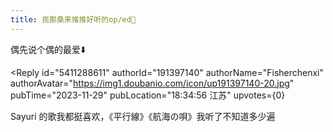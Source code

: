 ```yaml
---
title: 民那桑来推推好听的op/ed🤲
---
```



<Forum groupName="ACG泛二次元讨论组" groupUrl="https://www.douban.com/group/740071/" archivedAt="2025-05-16T14:22:19.875Z">
  <Post
    id="298452167"
    title="民那桑来推推好听的op/ed🤲"
    url="https://www.douban.com/group/topic/298452167/?_spm_id=MjUxNjE4NDcy"
    pubTime="2024-06-02"
    highlightUserId="191397140"
  >
偶先说个偶的最爱⬇️



<Reply
  id="5411288611"
  authorId="191397140"
  authorName="Fisherchenxi"
  authorAvatar="https://img1.doubanio.com/icon/up191397140-20.jpg"
  pubTime="2023-11-29"
  pubLocation="18:34:56 江苏"
  upvotes={0}
>
Sayuri 的歌我都挺喜欢，《平行線》《航海の唄》我听了不知道多少遍
</Reply>
  </Post>
</Forum>
